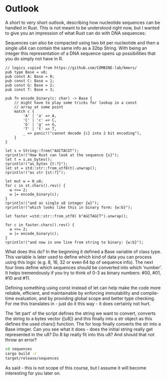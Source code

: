 # Outlook

A short to very short outlook, describing how nucleotide sequences can be handled in Rust.
This is not meant to be understood right now, but I wanted to give you an impression of what Rust can do with DNA sequences:

Sequences can also be compacted using two bit per nucleotide and then a single u64 can contain the same info as a 32bp String.
With being an integer this representation of a DNA sequence opens up possibilities that you do simply not have in R.

```extendr
// logics copied from https://github.com/COMBINE-lab/kmers/
pub type Base = u8;
pub const A: Base = 0;
pub const C: Base = 1;
pub const G: Base = 2;
pub const T: Base = 3;

pub fn encode_binary(c: char) -> Base {
    // might have to play some tricks for lookup in a const
    // array at some point
    match c {
        'A' | 'a' => A,
        'C' | 'c' => C,
        'G' | 'g' => G,
        'T' | 't' => T,
        _ => panic!("cannot decode {c} into 2 bit encoding"),
    }
}

let s = String::from("AGCTACGT");
rprintln!("How Rust can look at the sequence {s}");
let t = s.as_bytes();
rprintln!("as_bytes {t:?}");
let st = std::str::from_utf8(t).unwrap();
rprintln!("as str {st:?}");

let mut w = 0_u8;
for c in st.chars().rev() {
  w <<= 2;
  w |= encode_binary(c);
}
rprintln!("and as single u8 integer {w}");
rprintln!("which looks like this in binary form: {w:b}");

let faster =std::str::from_utf8( b"AGCTAGCT").unwrap();

for c in faster.chars().rev() {
  w <<= 2;
  w |= encode_binary(c);
}
rprintln!("and now in one line from string to binary: {w:b}");
```


What does this do? 
In the beginning it defined a Base variable of class type. This variable is later used to define which kind of data you can process using this logic (e.g. 8, 16, 32 or even 64 bp of sequence info). The next four lines define which sequences should be converted into which 'number'.
It helps tremendously if you try to think of 0-3 as binary numbers: #00, #01, #10 and #11.

Defining something using const instead of let can help make the code more reliable, efficient, and maintainable by enforcing immutability and compile-time evaluation, and by providing global scope and better type checking. For me this translates in - just do it this way - it does certainly not hurt.

The 'let part' of the script defines the string we want to convert, converts the string to a bytes vector ([u8]) and this finally into a str object as this defines the used chars() function. The for loop finally converts the str into a Base integer. Can you see what it does - does the initial string really get represented in the u8? Do 8 bp really fit into this u8? And should that not throw an error?

```bash
cd sequences
cargo build -r
target/release/sequences
```


As said - this is not scope of this course, but I assume it will become interesting for you later on.
